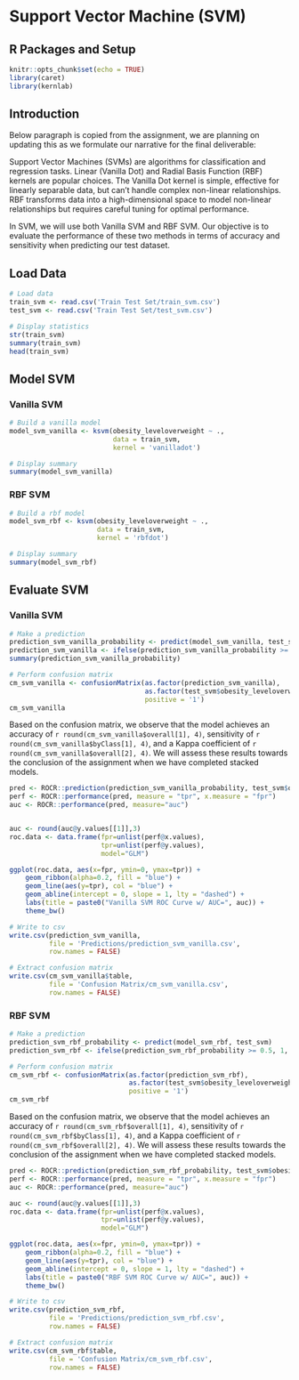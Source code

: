 # Support Vector Machine (SVM)

## R Packages and Setup {-}

```r
knitr::opts_chunk$set(echo = TRUE)
library(caret)
library(kernlab)
```


## Introduction

Below paragraph is copied from the assignment, we are planning on updating this as we formulate our narrative for the final deliverable:

Support Vector Machines (SVMs) are algorithms for classification and regression tasks. Linear (Vanilla Dot) and Radial Basis Function (RBF) kernels are popular choices. The Vanilla Dot kernel is simple, effective for linearly separable data, but can’t handle complex non-linear relationships. RBF transforms data into a high-dimensional space to model non-linear relationships but requires careful tuning for optimal performance.

In SVM, we will use both Vanilla SVM and RBF SVM. Our objective is to evaluate the performance of these two methods in terms of accuracy and sensitivity when predicting our test dataset.


## Load Data

```r
# Load data
train_svm <- read.csv('Train Test Set/train_svm.csv')
test_svm <- read.csv('Train Test Set/test_svm.csv')

# Display statistics
str(train_svm)
summary(train_svm)
head(train_svm)
```


## Model SVM

### Vanilla SVM

```r
# Build a vanilla model
model_svm_vanilla <- ksvm(obesity_leveloverweight ~ .,
                          data = train_svm,
                          kernel = 'vanilladot')
```

```r
# Display summary
summary(model_svm_vanilla)
```

### RBF SVM

```r
# Build a rbf model
model_svm_rbf <- ksvm(obesity_leveloverweight ~ .,
                      data = train_svm,
                      kernel = 'rbfdot')
```

```r
# Display summary
summary(model_svm_rbf)
```


## Evaluate SVM

### Vanilla SVM

```r
# Make a prediction
prediction_svm_vanilla_probability <- predict(model_svm_vanilla, test_svm)
prediction_svm_vanilla <- ifelse(prediction_svm_vanilla_probability >= 0.5, 1, 0)
summary(prediction_svm_vanilla_probability)

# Perform confusion matrix
cm_svm_vanilla <- confusionMatrix(as.factor(prediction_svm_vanilla),
                                  as.factor(test_svm$obesity_leveloverweight),
                                  positive = '1')
cm_svm_vanilla
```

Based on the confusion matrix, we observe that the model achieves an accuracy of ``r round(cm_svm_vanilla$overall[1], 4)``, sensitivity of ``r round(cm_svm_vanilla$byClass[1], 4)``, and a Kappa coefficient of ``r round(cm_svm_vanilla$overall[2], 4)``. We will assess these results towards the conclusion of the assignment when we have completed stacked models.


```r
pred <- ROCR::prediction(prediction_svm_vanilla_probability, test_svm$obesity_leveloverweight)
perf <- ROCR::performance(pred, measure = "tpr", x.measure = "fpr")
auc <- ROCR::performance(pred, measure="auc")


auc <- round(auc@y.values[[1]],3)
roc.data <- data.frame(fpr=unlist(perf@x.values),
                       tpr=unlist(perf@y.values),
                       model="GLM")

ggplot(roc.data, aes(x=fpr, ymin=0, ymax=tpr)) +
    geom_ribbon(alpha=0.2, fill = "blue") +
    geom_line(aes(y=tpr), col = "blue") +
    geom_abline(intercept = 0, slope = 1, lty = "dashed") +
    labs(title = paste0("Vanilla SVM ROC Curve w/ AUC=", auc)) +
    theme_bw()
```

```r
# Write to csv
write.csv(prediction_svm_vanilla,
          file = 'Predictions/prediction_svm_vanilla.csv',
          row.names = FALSE)

# Extract confusion matrix
write.csv(cm_svm_vanilla$table,
          file = 'Confusion Matrix/cm_svm_vanilla.csv',
          row.names = FALSE)
```

### RBF SVM

```r
# Make a prediction
prediction_svm_rbf_probability <- predict(model_svm_rbf, test_svm)
prediction_svm_rbf <- ifelse(prediction_svm_rbf_probability >= 0.5, 1, 0)

# Perform confusion matrix
cm_svm_rbf <- confusionMatrix(as.factor(prediction_svm_rbf),
                              as.factor(test_svm$obesity_leveloverweight),
                              positive = '1')
cm_svm_rbf
```

Based on the confusion matrix, we observe that the model achieves an accuracy of ``r round(cm_svm_rbf$overall[1], 4)``, sensitivity of ``r round(cm_svm_rbf$byClass[1], 4)``, and a Kappa coefficient of ``r round(cm_svm_rbf$overall[2], 4)``. We will assess these results towards the conclusion of the assignment when we have completed stacked models.

```r
pred <- ROCR::prediction(prediction_svm_rbf_probability, test_svm$obesity_leveloverweight)
perf <- ROCR::performance(pred, measure = "tpr", x.measure = "fpr")
auc <- ROCR::performance(pred, measure="auc")

auc <- round(auc@y.values[[1]],3)
roc.data <- data.frame(fpr=unlist(perf@x.values),
                       tpr=unlist(perf@y.values),
                       model="GLM")

ggplot(roc.data, aes(x=fpr, ymin=0, ymax=tpr)) +
    geom_ribbon(alpha=0.2, fill = "blue") +
    geom_line(aes(y=tpr), col = "blue") +
    geom_abline(intercept = 0, slope = 1, lty = "dashed") +
    labs(title = paste0("RBF SVM ROC Curve w/ AUC=", auc)) +
    theme_bw()
```

```r
# Write to csv
write.csv(prediction_svm_rbf,
          file = 'Predictions/prediction_svm_rbf.csv',
          row.names = FALSE)

# Extract confusion matrix
write.csv(cm_svm_rbf$table,
          file = 'Confusion Matrix/cm_svm_rbf.csv',
          row.names = FALSE)
```

